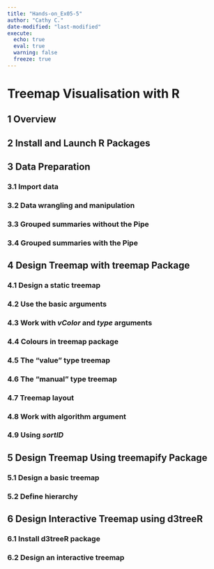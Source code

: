 ```yaml
---
title: "Hands-on_Ex05-5"
author: "Cathy C."
date-modified: "last-modified" 
execute:
  echo: true 
  eval: true 
  warning: false 
  freeze: true 
---
```


# **Treemap Visualisation with R**

## 1 Overview

## 2 Install and Launch R Packages

## 3 Data Preparation

### 3.1 Import data

### 3.2 Data wrangling and manipulation

### 3.3 Grouped summaries without the Pipe

### 3.4 Grouped summaries with the Pipe

## 4 Design Treemap with treemap Package

### 4.1 Design a static treemap

### 4.2 Use the basic arguments

### 4.3 Work with *vColor* and *type* arguments

### 4.4 Colours in treemap package

### 4.5 The "value" type treemap

### 4.6 The "manual" type treemap

### 4.7 Treemap layout

### 4.8 Work with algorithm argument

### 4.9 Using *sortID*

## 5 Design Treemap Using treemapify Package

### 5.1 Design a basic treemap

### 5.2 Define hierarchy

## 6 Design Interactive Treemap using d3treeR

### 6.1 Install d3treeR package

### 6.2 Design an interactive treemap
